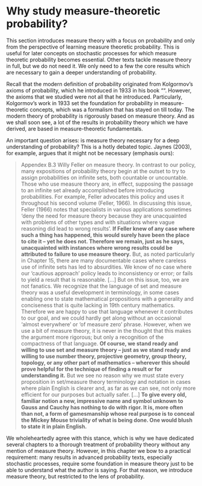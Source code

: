 # Why study measure-theoretic probability?

This section introduces measure theory with a focus on probability and only from the perspective of learning measure theoretic probability. This is useful for later concepts on stochastic processes for which measure theoretic probability becomes essential. Other texts tackle measure theory in full, but we do not need it. We only need to a few the core results which are necessary to gain a deeper understanding of probability. 

Recall that the modern definition of probability originated from Kolgormov's axioms of probability, which he introduced in 1933 in his book "". However, the axioms that we studied were not all that he introduced. Particularly, Kolgormov's work in 1933 set the foundation for probability in measure-theoretic concepts, which was a formalism that has stayed on till today. The modern theory of probability is rigorously based on measure theory. And as we shall soon see, a lot of the results in probability theory which we have derived, are based in measure-theoretic fundamentals. 

An important question arises: is measure theory necessary for a deep understanding of probability? This is a hotly debated topic. Jaynes (2003), for example, argues that it might not be necessary (emphasis ours):

> Appendex B.3 Willy Feller on measure theory. 
> In contrast to our policy, many expositions of probability theory begin at the outset to try to assign probabilities on infinite sets, both countable or uncountable. Those who use measure theory are, in effect, supposing the passage to an infinite set already accomplished before introducing probabilities. For example, Feller advocates this policy and uses it throughout his second volume (Feller, 1966).
> In discussing this issue, Feller (1966) notes that specialists in various applications sometimes ‘deny the need for measure theory because they are unacquainted with problems of other types and with situations where vague reasoning did lead to wrong results’. **If Feller knew of any case where such a thing has happened, this would surely have been the place to cite it – yet he does not. Therefore we remain, just as he says, unacquainted with instances where wrong results could be attributed to failure to use measure theory.**
> But, as noted particularly in Chapter 15, there are many documentable cases where careless use of infinite sets has led to absurdities. We know of no case where our ‘cautious approach’ policy leads to inconsistency or error; or fails to yield a result that is reasonable.
> [...]
> But on this issue, too, we are not fanatics. We recognize that the language of set and measure theory was a useful development in terminology, in some cases enabling one to state mathematical propositions with a generality and conciseness that is quite lacking in 19th century mathematics. Therefore we are happy to use that language whenever it contributes to our goal, and we could hardly get along without an occasional ‘almost everywhere’ or ‘of measure zero’ phrase. However, when we use a bit of measure theory, it is never in the thought that this makes the argument more rigorous; but only a recognition of the compactness of that language.
> **Of course, we stand ready and willing to use set and measure theory – just as we stand ready and willing to use number theory, projective geometry, group theory, topology, or any other part of mathematics – wherever this should prove helpful for the technique of finding a result or for understanding it.** But we see no reason why we must state every proposition in set/measure theory terminology and notation in cases where plain English is clearer and, as far as we can see, not only more efficient for our purposes but actually safer. 
> [...] **To give every old, familiar notion a new, impressive name and symbol unknown to Gauss and Cauchy has nothing to do with rigor. It is, more often than not, a form of gamesmanship whose real purpose is to conceal the Mickey Mouse triviality of what is being done. One would blush to state it in plain English.**

We wholeheartedly agree with this stance, which is why we have dedicated several chapters to a thorough treatment of probability theory without any mention of measure theory. However, in this chapter we bow to a practical requirement: many results in advanced probability texts, especially stochastic processes, require some foundation in measure theory just to be able to understand what the author is saying. For that reason, we introduce measure theory, but restricted to the lens of probability. 